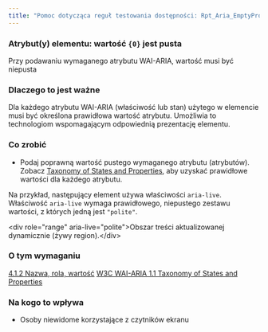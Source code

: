 ```yaml
---
title: "Pomoc dotycząca reguł testowania dostępności: Rpt_Aria_EmptyPropertyValue"
---
```


<div className="toolHelp">
<Row>
<Column colLg={16} colMd={8} colSm={4} className="toolHead">

### Atrybut(y) elementu: wartość `{0}` jest pusta
<div id="locLevel"></div>

Przy podawaniu wymaganego atrybutu WAI-ARIA, wartość musi być niepusta

</Column>
</Row>
<Row>
<Column colLg={11} colMd={5} colSm={4} className="toolMain">

### Dlaczego to jest ważne

Dla każdego atrybutu WAI-ARIA (właściwość lub stan) użytego w elemencie musi być określona prawidłowa wartość atrybutu. Umożliwia to technologiom wspomagającym odpowiednią prezentację elementu.

<div id="locSnippet"></div>

### Co zrobić

 * Podaj poprawną wartość pustego wymaganego atrybutu (atrybutów). Zobacz [Taxonomy of States and Properties](https://www.w3.org/TR/wai-aria-1.1/#state_prop_taxonomy), aby uzyskać prawidłowe wartości dla każdego atrybutu.
 
Na przykład, następujący element używa właściwości `aria-live`. Właściwość `aria-live` wymaga prawidłowego, niepustego zestawu wartości, z których jedną jest `"polite"`.


<CodeSnippet type="single" light={true}>&lt;div role="range" aria-live="polite"&gt;Obszar treści aktualizowanej dynamicznie (żywy region).&lt;/div&gt;</CodeSnippet>

</Column>
<Column colLg={5} colMd={3} colSm={4} className="toolLeft">

### O tym wymaganiu

[4.1.2 Nazwa, rola, wartość](http://www.ibm.com/able/guidelines/ci162/name_role_value.html)
[W3C WAI-ARIA 1.1 Taxonomy of States and Properties](https://www.w3.org/TR/wai-aria-1.1/#state_prop_taxonomy)

### Na kogo to wpływa

 * Osoby niewidome korzystające z czytników ekranu

</Column>
</Row>
</div>

